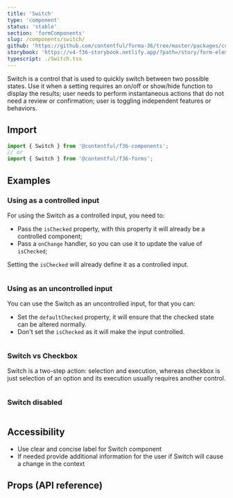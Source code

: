 ```yaml
---
title: 'Switch'
type: 'component'
status: 'stable'
section: 'formComponents'
slug: /components/switch/
github: 'https://github.com/contentful/forma-36/tree/master/packages/components/forms/src/Switch'
storybook: 'https://v4-f36-storybook.netlify.app/?path=/story/form-elements-switch--basic'
typescript: ./Switch.tsx
---
```


Switch is a control that is used to quickly switch between two possible states. Use it when a setting requires an on/off or show/hide function to display the results; user needs to perform instantaneous actions that do not need a review or confirmation; user is toggling independent features or behaviors.

## Import

```js static=true
import { Switch } from '@contentful/f36-components';
// or
import { Switch } from '@contentful/f36-forms';
```

## Examples

### Using as a controlled input

For using the Switch as a controlled input, you need to:

- Pass the `isChecked` property, with this property it will already be a controlled component;
- Pass a `onChange` handler, so you can use it to update the value of `isChecked`;

Setting the `isChecked` will already define it as a controlled input.

```jsx file=../../examples/SwitchControlledExample.tsx

```

### Using as an uncontrolled input

You can use the Switch as an uncontrolled input, for that you can:

- Set the `defaultChecked` property, it will ensure that the checked state can be altered normally.
- Don't set the `isChecked` as it will make the input controlled.

```jsx file=../../examples/SwitchUncontrolledExample.tsx

```

### Switch vs Checkbox

Switch is a two-step action: selection and execution, whereas checkbox is just selection of an option and its execution usually requires another control.

```jsx file=../../examples/SwitchVsCheckboxExample.tsx

```

### Switch disabled

```jsx file=../../examples/SwitchCheckboxDisabled.tsx

```

## Accessibility

- Use clear and concise label for Switch component
- If needed provide additional information for the user if Switch will cause a change in the context

## Props (API reference)

<PropsTable of="Switch" />
